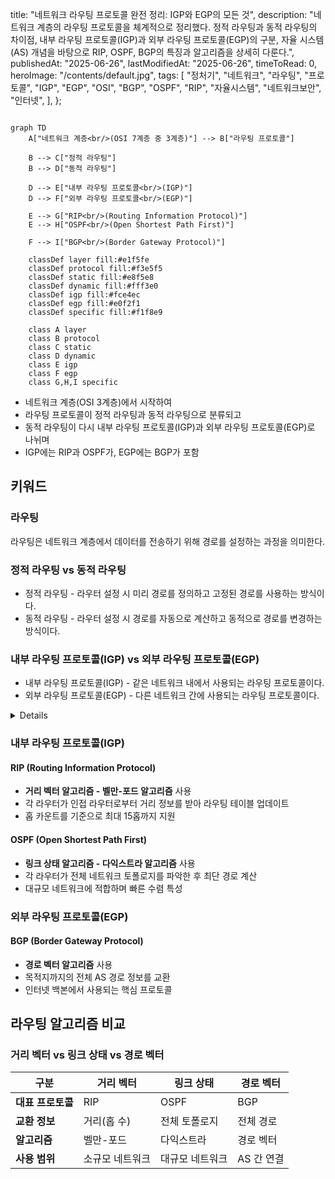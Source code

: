 
  title: "네트워크 라우팅 프로토콜 완전 정리: IGP와 EGP의 모든 것",
  description:
    "네트워크 계층의 라우팅 프로토콜을 체계적으로 정리했다. 정적 라우팅과 동적 라우팅의 차이점, 내부 라우팅 프로토콜(IGP)과 외부 라우팅 프로토콜(EGP)의 구분, 자율 시스템(AS) 개념을 바탕으로 RIP, OSPF, BGP의 특징과 알고리즘을 상세히 다룬다.",
  publishedAt: "2025-06-26",
  lastModifiedAt: "2025-06-26",
  timeToRead: 0,
  heroImage: "/contents/default.jpg",
  tags: [
    "정처기",
    "네트워크",
    "라우팅",
    "프로토콜",
    "IGP",
    "EGP",
    "OSI",
    "BGP",
    "OSPF",
    "RIP",
    "자율시스템",
    "네트워크보안",
    "인터넷",
  ],
};

```mermaid

graph TD
    A["네트워크 계층<br/>(OSI 7계층 중 3계층)"] --> B["라우팅 프로토콜"]

    B --> C["정적 라우팅"]
    B --> D["동적 라우팅"]

    D --> E["내부 라우팅 프로토콜<br/>(IGP)"]
    D --> F["외부 라우팅 프로토콜<br/>(EGP)"]

    E --> G["RIP<br/>(Routing Information Protocol)"]
    E --> H["OSPF<br/>(Open Shortest Path First)"]

    F --> I["BGP<br/>(Border Gateway Protocol)"]

    classDef layer fill:#e1f5fe
    classDef protocol fill:#f3e5f5
    classDef static fill:#e8f5e8
    classDef dynamic fill:#fff3e0
    classDef igp fill:#fce4ec
    classDef egp fill:#e0f2f1
    classDef specific fill:#f1f8e9

    class A layer
    class B protocol
    class C static
    class D dynamic
    class E igp
    class F egp
    class G,H,I specific
```

- 네트워크 계층(OSI 3계층)에서 시작하여
- 라우팅 프로토콜이 정적 라우팅과 동적 라우팅으로 분류되고
- 동적 라우팅이 다시 내부 라우팅 프로토콜(IGP)과 외부 라우팅 프로토콜(EGP)로 나뉘며
- IGP에는 RIP과 OSPF가, EGP에는 BGP가 포함

## 키워드

### 라우팅

라우팅은 네트워크 계층에서 데이터를 전송하기 위해 경로를 설정하는 과정을 의미한다.

### 정적 라우팅 vs 동적 라우팅

- 정적 라우팅 - 라우터 설정 시 미리 경로를 정의하고 고정된 경로를 사용하는 방식이다.
- 동적 라우팅 - 라우터 설정 시 경로를 자동으로 계산하고 동적으로 경로를 변경하는 방식이다.

### 내부 라우팅 프로토콜(IGP) vs 외부 라우팅 프로토콜(EGP)

- 내부 라우팅 프로토콜(IGP) - 같은 네트워크 내에서 사용되는 라우팅 프로토콜이다.
- 외부 라우팅 프로토콜(EGP) - 다른 네트워크 간에 사용되는 라우팅 프로토콜이다.

<Details summary="같은 네트워크와 다른 네트워크의 구분 기준">

## 자율 시스템(AS, Autonomous System)

가장 중요한 구분 기준은 **자율 시스템(AS)**이다.

- **같은 네트워크 (같은 AS)**: 하나의 조직이나 기관이 관리하는 네트워크 영역
- **다른 네트워크 (다른 AS)**: 서로 다른 조직이나 기관이 관리하는 네트워크 영역

### 관리 주체 기준

- **같은 네트워크**: 동일한 네트워크 관리자나 조직이 제어하는 영역
- **다른 네트워크**: 서로 다른 관리 주체가 운영하는 네트워크

### 구체적인 예시

#### 같은 네트워크 (IGP 사용)

- 한 회사 내부의 여러 부서 네트워크
- 대학교 캠퍼스 내의 각 건물별 네트워크

#### 다른 네트워크 (EGP 사용)

- KT와 SKT 같은 서로 다른 통신사 네트워크
- 한국과 미국의 인터넷 연결
- 서로 다른 ISP(인터넷 서비스 제공업체) 간 연결

#### AS 번호로 구분

각 자율 시스템은 고유한 **AS 번호**를 가진다:

- AS 1 ~ AS 65535: 공인 AS 번호
- 예: KT(AS 4766), SKT(AS 9318), 구글(AS 15169)

</Details>

### 내부 라우팅 프로토콜(IGP)

#### RIP (Routing Information Protocol)

- **거리 벡터 알고리즘 - 벨만-포드 알고리즘** 사용
- 각 라우터가 인접 라우터로부터 거리 정보를 받아 라우팅 테이블 업데이트
- 홉 카운트를 기준으로 최대 15홉까지 지원

#### OSPF (Open Shortest Path First)

- **링크 상태 알고리즘 - 다익스트라 알고리즘** 사용
- 각 라우터가 전체 네트워크 토폴로지를 파악한 후 최단 경로 계산
- 대규모 네트워크에 적합하며 빠른 수렴 특성

### 외부 라우팅 프로토콜(EGP)

#### BGP (Border Gateway Protocol)

- **경로 벡터 알고리즘** 사용
- 목적지까지의 전체 AS 경로 정보를 교환
- 인터넷 백본에서 사용되는 핵심 프로토콜

## 라우팅 알고리즘 비교

### 거리 벡터 vs 링크 상태 vs 경로 벡터

| 구분              | 거리 벡터       | 링크 상태       | 경로 벡터  |
| ----------------- | --------------- | --------------- | ---------- |
| **대표 프로토콜** | RIP             | OSPF            | BGP        |
| **교환 정보**     | 거리(홉 수)     | 전체 토폴로지   | 전체 경로  |
| **알고리즘**      | 벨만-포드       | 다익스트라      | 경로 벡터  |
| **사용 범위**     | 소규모 네트워크 | 대규모 네트워크 | AS 간 연결 |
